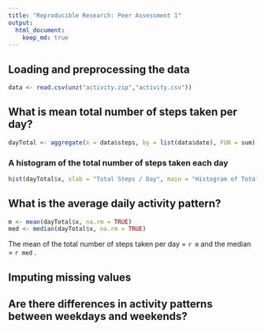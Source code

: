 ```yaml
---
title: "Reproducible Research: Peer Assessment 1"
output: 
  html_document:
    keep_md: true
---
```



## Loading and preprocessing the data
```r
data <- read.csv(unz("activity.zip","activity.csv"))
```

## What is mean total number of steps taken per day?
```r
dayTotal <- aggregate(x = data$steps, by = list(data$date), FUN = sum)
```

### A histogram of the total number of steps taken each day
```r
hist(dayTotal$x, xlab = "Total Steps / Day", main = "Histogram of Total Steps per day")
```

## What is the average daily activity pattern?
```r
m <- mean(dayTotal$x, na.rm = TRUE)
med <- median(dayTotal$x, na.rm = TRUE)
```

The mean of the total number of steps taken per day = `r m` and the median = `r med` .



## Imputing missing values



## Are there differences in activity patterns between weekdays and weekends?

